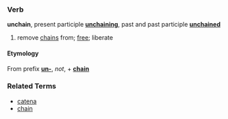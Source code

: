 ===Verb===
'''unchain''', present participle '''[[unchaining]]''', past and past participle '''[[unchained]]'''

# remove [[chain]]s from; [[free]]; liberate

====Etymology====
From prefix '''[[un-]]''', ''not'', + '''[[chain]]'''

===Related Terms===
*[[catena]]
*[[chain]]